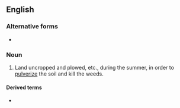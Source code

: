{{also|summer-fallow}}
==English==
{{Webster 1913}}

===Alternative forms===
* {{l|en|summer-fallow}}

===Noun===
{{en-noun}}

# Land uncropped and plowed, etc., during the summer, in order to [[pulverize]] the soil and kill the weeds.

====Derived terms====
* {{l|en|summer-fallow}}<!--verb-->